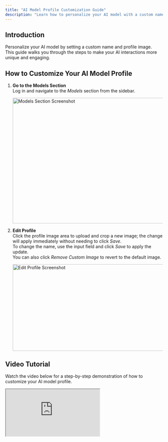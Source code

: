 ```yaml
---
title: "AI Model Profile Customization Guide"
description: "Learn how to personalize your AI model with a custom name and profile image."
---
```


## Introduction

Personalize your AI model by setting a custom name and profile image.  
This guide walks you through the steps to make your AI interactions more unique and engaging.


## How to Customize Your AI Model Profile

1. **Go to the Models Section**  
   Log in and navigate to the *Models* section from the sidebar.

   <img
     src="/guides/models-section.png"
     alt="Models Section Screenshot"
     width="600"
     height="400"
     className="my-6 rounded-lg shadow-sm w-full max-w-md mx-auto"
   />

2. **Edit Profile**  
   Click the profile image area to upload and crop a new image; the change will apply immediately without needing to click *Save*.  
   To change the name, use the input field and click *Save* to apply the update.  
   You can also click *Remove Custom Image* to revert to the default image.

   <img
     src="/guides/edit-profile.png"
     alt="Edit Profile Screenshot"
     width="1700"
     height="276"
     className="my-6 rounded-lg shadow-sm w-full max-w-md mx-auto"
   />


## Video Tutorial

Watch the video below for a step-by-step demonstration of how to customize your AI model profile.

<div className="relative w-full max-w-3xl mx-auto rounded-lg overflow-hidden shadow-sm transition-all duration-200">
  <iframe
    src="https://www.youtube.com/embed/TD7GXh6Hh9w"
    title="AI Model Profile Customization Tutorial"
    className="w-full aspect-video"
    allow="accelerometer; autoplay; clipboard-write; encrypted-media; gyroscope; picture-in-picture"
    allowFullScreen
  />
</div>


## Frequently Asked Questions

**Q: What image formats are supported?**  
A: You can upload PNG or JPEG images, with a size limit of 1MB.

**Q: How long can the model name be?**  
A: Model names can be up to 20 characters long.

**Q: Can I revert to the default profile?**  
A: Yes, click *Remove Custom Image* in the edit profile section to restore the default image.
